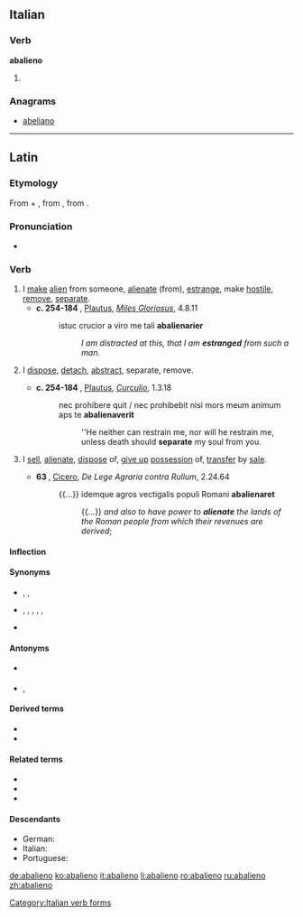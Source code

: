 {{also|abalienò}}
==Italian==

===Verb===
'''abalieno'''

# {{conjugation of|abalienare||1|s|pres|ind|lang=it}}

===Anagrams===
* [[abeliano#Italian|abeliano]]

[[Category:Italian verb forms]]

----

==Latin==

===Etymology===
From {{term|ab||from, away from|lang=la}} + {{term|alieno|aliēnō|alienate, estrange|lang=la}}, from {{term|alienus|aliēnus|foreign, alien|lang=la}}, from {{term|alius||other, another|lang=la}}.

===Pronunciation===
* {{a|Classical}} {{IPA|/ab.a.liˈeː.noː/|lang=la}}

===Verb===
{{la-verb|abalieno|abaliēnō|abalienare|abaliēnāre|abalienavi|abaliēnāvī|abalienatum|abaliēnātum}}

# I [[make]] [[alien]] from someone, [[alienate]] (from), [[estrange]], make [[hostile]], [[remove]], [[separate]].
#* '''c. 254-184 {{B.C.E.}}''', [[w:Plautus|Plautus]], ''[[w:Miles Gloriosus (play)|Miles Gloriosus]]'', 4.8.11
#*: istuc crucior a viro me tali '''abalienarier'''
#*:: ''I am distracted at this, that I am '''estranged''' from such a man.''
# {{by extension|in general|lang=la}} I [[dispose]], [[detach]], [[abstract]], separate, remove.
#* '''c. 254-184 {{B.C.E.}}''', [[w:Plautus|Plautus]], ''[[w:Curculio (play)|Curculio]]'', 1.3.18
#*: nec prohibere quit / nec prohibebit nisi mors meum animum aps te '''abalienaverit'''
#*:: ''He neither can restrain me, nor will he restrain me, unless death should '''separate''' my soul from you.
# {{legal|lang=la}} I [[sell]], [[alienate]], [[dispose]] of, [[give up]] [[possession]] of, [[transfer]] by [[sale]].
#* '''63 {{B.C.E.}}''', [[w:Cicero|Cicero]], ''De Lege Agraria contra Rullum'', 2.24.64
#*: {{...}} idemque agros vectigalis populi Romani '''abalienaret'''
#*:: {{...}} ''and also to have power to '''alienate''' the lands of the Roman people from which their revenues are derived'';

====Inflection====
{{la-conj-1st|abaliēn|abaliēnāv|abaliēnāt|11=abalien|22=abalienav|33=abalienat}}

====Synonyms====
* {{sense|alienate}} {{l|la|abscindo|abscindō}}, {{l|la|alieno|aliēnō}}, {{l|la|divello|dīvellō}}
* {{sense|separate, remove}} {{l|la|abiungo|abiungō}}, {{l|la|abscindo|abscindō}}, {{l|la|disiungo|disiungō}}, {{l|la|divello|dīvellō}}, {{l|la|divido|dīvidō}}, {{l|la|segrego|sēgregō}}
* {{sense|transfer by sale}} {{l|la|alieno|aliēnō}}

====Antonyms====
* {{sense|alienate}} {{l|la|faveo|faveō}}
* {{sense|separate, remove}} {{l|la|conecto|cōnectō}}, {{l|la|iungo|iungō}}

====Derived terms====
* {{l|la|abalienatio|abaliēnātiō}}
* {{l|la|abalienatus|abaliēnātus}}

====Related terms====
* {{l|la|alieno|aliēnō}}
* {{l|la|alienus|aliēnus}}
* {{l|la|alius}}

====Descendants====
* German: {{l|de|abalienieren}}
* Italian: {{l|it|abalienare}}
* Portuguese: {{l|pt|abalienar}}

[[de:abalieno]]
[[ko:abalieno]]
[[it:abalieno]]
[[li:abalieno]]
[[ro:abalieno]]
[[ru:abalieno]]
[[zh:abalieno]]
